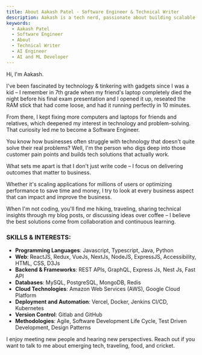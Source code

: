```yaml
---
title: About Aakash Patel - Software Engineer & Technical Writer
description: Aakash is a tech nerd, passionate about building scalable applications and solving real-world problems through technology. Learn more about his journey, skills, and interests.
keywords:
  - Aakash Patel
  - Software Engineer
  - About
  - Technical Writer
  - AI Engineer
  - AI and ML Developer
---
```


Hi, I'm Aakash.

I've been fascinated by technology & tinkering with gadgets since I was a kid – I remember in 7th grade when my friend's laptop completely died the night before his final exam presentation and I opened it up, reseated the RAM stick that had come loose, and had it running perfectly in 10 minutes.

From there, I kept fixing more computers and laptops for friends and relatives, which deepened my interest in technology and problem-solving. That curiosity led me to become a Software Engineer.

You know how businesses often struggle with technology that doesn't quite solve their real problems? Well, I'm the person who digs deep into those customer pain points and builds tech solutions that actually work.

What sets me apart is that I don't just write code – I focus on delivering outcomes that matter to business.

Whether it's scaling applications for millions of users or optimizing performance to save time and money, I try to look at every business aspect that can impact and improve the business.

When I'm not coding, you'll find me hiking, traveling, sharing technical insights through my blog posts, or discussing ideas over coffee – I believe the best solutions come from collaboration and continuous learning.

### SKILLS & INTERESTS:

- **Programming Languages**: Javascript, Typescript, Java, Python
- **Web**: ReactJS, Redux, VueJs, NextJs, NodeJS, ExpressJS, Accessibility, HTML, CSS, D3Js
- **Backend & Frameworks**: REST APIs, GraphQL, Express Js, Nest Js, Fast API
- **Databases**: MySQL, PostgreSQL, MongoDB, Redis
- **Cloud Technologies**: Amazon Web Services (AWS), Google Cloud Platform
- **Deployment and Automation**: Vercel, Docker, Jenkins CI/CD, Kubernetes
- **Version Control**: Gitlab and GitHub
- **Methodologies**: Agile, Software Development Life Cycle, Test Driven Development, Design Patterns

I enjoy meeting new people and hearing new perspectives. Reach out if you want to talk to me about emerging tech, traveling, food, and cricket.
